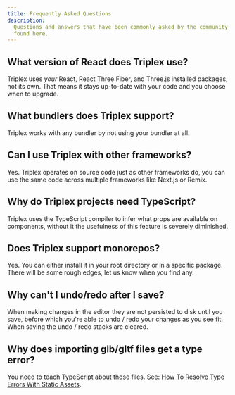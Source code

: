 ```yaml
---
title: Frequently Asked Questions
description:
  Questions and answers that have been commonly asked by the community can be
  found here.
---
```


## What version of React does Triplex use?

Triplex uses _your_ React, React Three Fiber, and Three.js installed packages,
not its own. That means it stays up-to-date with your code and you choose when
to upgrade.

## What bundlers does Triplex support?

Triplex works with any bundler by not using your bundler at all.

## Can I use Triplex with other frameworks?

Yes. Triplex operates on source code just as other frameworks do, you can use
the same code across multiple frameworks like Next.js or Remix.

## Why do Triplex projects need TypeScript?

Triplex uses the TypeScript compiler to infer what props are available on
components, without it the usefulness of this feature is severely diminished.

## Does Triplex support monorepos?

Yes. You can either install it in your root directory or in a specific package.
There will be some rough edges, let us know when you find any.

## Why can't I undo/redo after I save?

When making changes in the editor they are not persisted to disk until you save,
before which you're able to undo / redo your changes as you see fit. When saving
the undo / redo stacks are cleared.

## Why does importing glb/gltf files get a type error?

You need to teach TypeScript about those files. See:
[How To Resolve Type Errors With Static Assets](/docs/supporting/resolve-type-error-assets).
